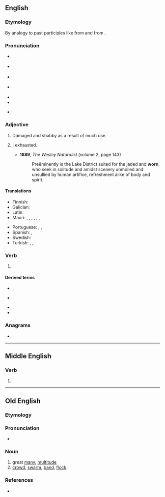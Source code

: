 ==English==

===Etymology===
By analogy to past participles like {{m|en|torn}} from {{m|en|tear}} and {{m|en|sworn}} from {{m|en|swear}}.

===Pronunciation===
* {{a|GenAm}} {{IPA|en|/wɔɹn/}}
* {{a|RP}} {{IPA|en|/wɔːn/}}
* {{a|rhotic|horse-hoarse}} {{IPA|en|/wo(ː)ɹn/}}
* {{a|nonrhotic|horse-hoarse}} {{IPA|en|/woən/}}
* {{audio|en|en-us-worn.ogg|Audio (US)}}
* {{rhymes|en|ɔː(ɹ)n|s=1}}
* {{homophones|en|warn}} {{qualifier|accents with the horse-hoarse merger}}

===Adjective===
{{en-adj}}

# Damaged and shabby as a result of much use.
# {{1|worn out}}; exhausted.
#* '''1889''', ''The Wesley Naturalist'' (volume 2, page 143)
#*: Preëminently is the Lake District suited for the jaded and '''worn''', who seek in solitude and amidst scenery unmoiled and unsullied by human artifice, refreshment alike of body and spirit.

====Translations====
{{trans-top|damaged and shabby from too much use}}
* Finnish: {{t+|fi|kulunut}}
* Galician: {{t+|gl|lampo}}
* Latin: {{t|la|trītus}}
* Maori: {{t|mi|nguture}}, {{t|mi|ruha}}, {{t|mi|ruwha}}, {{t|mi|tāwekoweko}}, {{t|mi|waikauere}}, {{t|mi|pūnguru}}, {{t|mi|pūnguru}}
{{trans-mid}}
* Portuguese: {{t|pt|gastado|m}}, {{t+|pt|gasto}}, {{t+|pt|surrado}}
* Spanish: {{t+|es|desgastado|m}}, {{t+|es|desgastada|f}}
* Swedish: {{t+|sv|sliten}}
* Turkish: {{t+|tr|aşınmış}}, {{t|tr|yıpranmış}}, {{t+|tr|yalama}}
{{trans-bottom}}

===Verb===
{{head|en|verb form}}

# {{past participle of|en|wear|nocat=1}}

====Derived terms====
{{top2}}
* {{l|en|body-worn}}, {{l|en|bodyworn}}
* {{l|en|forworn}}
{{mid}}
* {{l|en|outworn}}
* {{l|en|worn out}}
{{bottom}}

===Anagrams===
* {{anagrams|en|a=norw|Norw.|rown}}

----

==Middle English==

===Verb===
{{head|enm|verb form}}

# {{alt form|enm|weren}}

----

==Old English==

===Etymology===
{{rfe|ang}}

===Pronunciation===
* {{ang-IPA|worn}}

===Noun===
{{ang-noun|m}}

# great [[many]], [[multitude]]
# [[crowd]], [[swarm]], [[band]], [[flock]]

===References===
* {{R:ang:BT|worn|ref=036508}}